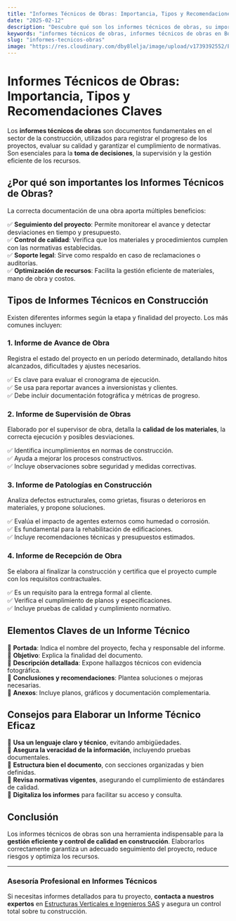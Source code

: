 ```yaml
---
title: "Informes Técnicos de Obras: Importancia, Tipos y Recomendaciones Claves"
date: "2025-02-12"
description: "Descubre qué son los informes técnicos de obras, su importancia en la construcción y cómo elaborarlos correctamente."
keywords: "informes técnicos de obras, informes técnicos de obras en Bogota, informes técnicos de obras Ibague, informes técnicos de obras Girardot,  tipos de informes técnicos, construcción, supervisión de obras, control de calidad, informes de obra, ingeniería civil, gestión de proyectos, documentación técnica"
slug: "informes-tecnicos-obras"
image: "https://res.cloudinary.com/dby8lelja/image/upload/v1739392552/Estructuras%20Verticales%20e%20Ingenieros%20SAS/Imagenes%20Blog/Informes_T%C3%A9cnicos_jifheh.webp"
---
```


# Informes Técnicos de Obras: Importancia, Tipos y Recomendaciones Claves

Los **informes técnicos de obras** son documentos fundamentales en el sector de la construcción, utilizados para registrar el progreso de los proyectos, evaluar su calidad y garantizar el cumplimiento de normativas. Son esenciales para la **toma de decisiones**, la supervisión y la gestión eficiente de los recursos.

## ¿Por qué son importantes los Informes Técnicos de Obras?

La correcta documentación de una obra aporta múltiples beneficios:

✅ **Seguimiento del proyecto**: Permite monitorear el avance y detectar desviaciones en tiempo y presupuesto.  
✅ **Control de calidad**: Verifica que los materiales y procedimientos cumplen con las normativas establecidas.  
✅ **Soporte legal**: Sirve como respaldo en caso de reclamaciones o auditorías.  
✅ **Optimización de recursos**: Facilita la gestión eficiente de materiales, mano de obra y costos.  

## Tipos de Informes Técnicos en Construcción

Existen diferentes informes según la etapa y finalidad del proyecto. Los más comunes incluyen:

### 1. Informe de Avance de Obra

Registra el estado del proyecto en un período determinado, detallando hitos alcanzados, dificultades y ajustes necesarios.

✅ Es clave para evaluar el cronograma de ejecución.  
✅ Se usa para reportar avances a inversionistas y clientes.  
✅ Debe incluir documentación fotográfica y métricas de progreso.  

### 2. Informe de Supervisión de Obras

Elaborado por el supervisor de obra, detalla la **calidad de los materiales**, la correcta ejecución y posibles desviaciones.

✅ Identifica incumplimientos en normas de construcción.  
✅ Ayuda a mejorar los procesos constructivos.  
✅ Incluye observaciones sobre seguridad y medidas correctivas.  

### 3. Informe de Patologías en Construcción

Analiza defectos estructurales, como grietas, fisuras o deterioros en materiales, y propone soluciones.

✅ Evalúa el impacto de agentes externos como humedad o corrosión.  
✅ Es fundamental para la rehabilitación de edificaciones.  
✅ Incluye recomendaciones técnicas y presupuestos estimados.  

### 4. Informe de Recepción de Obra

Se elabora al finalizar la construcción y certifica que el proyecto cumple con los requisitos contractuales.

✅ Es un requisito para la entrega formal al cliente.  
✅ Verifica el cumplimiento de planos y especificaciones.  
✅ Incluye pruebas de calidad y cumplimiento normativo.  

## Elementos Claves de un Informe Técnico

📌 **Portada**: Indica el nombre del proyecto, fecha y responsable del informe.  
📌 **Objetivo**: Explica la finalidad del documento.  
📌 **Descripción detallada**: Expone hallazgos técnicos con evidencia fotográfica.  
📌 **Conclusiones y recomendaciones**: Plantea soluciones o mejoras necesarias.  
📌 **Anexos**: Incluye planos, gráficos y documentación complementaria.  

## Consejos para Elaborar un Informe Técnico Eficaz

🔹 **Usa un lenguaje claro y técnico**, evitando ambigüedades.  
🔹 **Asegura la veracidad de la información**, incluyendo pruebas documentales.  
🔹 **Estructura bien el documento**, con secciones organizadas y bien definidas.  
🔹 **Revisa normativas vigentes**, asegurando el cumplimiento de estándares de calidad.  
🔹 **Digitaliza los informes** para facilitar su acceso y consulta.  

## Conclusión

Los informes técnicos de obras son una herramienta indispensable para la **gestión eficiente y control de calidad en construcción**. Elaborarlos correctamente garantiza un adecuado seguimiento del proyecto, reduce riesgos y optimiza los recursos.

---

### Asesoría Profesional en Informes Técnicos

Si necesitas informes detallados para tu proyecto, **contacta a nuestros expertos** en [Estructuras Verticales e Ingenieros SAS](https://www.estructurasverticales.com/) y asegura un control total sobre tu construcción.
